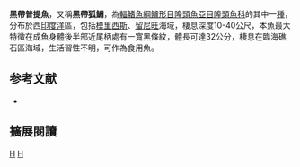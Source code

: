 {{Speciesbox 
| taxon = Bodianus macrourus
| status = LC
| status_system = IUCN3.1
| authority = [[Lacepède|Lacepède]], 1801
| synonyms = *''Labrus macrourus''<br /><small>Lacepède, 1801</small>
*''Labrus hirsutus''<br /><small>Lacepède, 1801</small> 
*''Bodianus hirsutus''<br /><small>Lacepède, 1801</small> 
*''Lepidaplois hirsutus''<br /><small>Lacepède, 1801</small> 
*''Crenilabrus croceus''<br /><small>Lesson, 1828</small>
*''Crenilabrus chabrolii''<br /><small>Lesson, 1831</small>
*''Labrus spilonotus''<br /><small>Bennett, 1836</small>
}}

'''黑帶普提魚'''，又稱'''黑帶狐鯛'''，為[[輻鰭魚綱|輻鰭魚綱]][[鱸形目|鱸形目]][[隆頭魚亞目|隆頭魚亞目]][[隆頭魚科|隆頭魚科]]的其中一[[種|種]]，分布於西[[印度洋|印度洋]]區，包括[[模里西斯|模里西斯]]、[[留尼旺|留尼旺]]海域，棲息深度10-40公尺，本魚最大特徵在成魚身體後半部近尾柄處有一寬黑條紋，體長可達32公分，棲息在臨海礁石區海域，生活習性不明，可作為食用魚。

==参考文献==
*{{FishBase_species|genus=Bodianus|species=macrourus|year=2013|month=6}}

== 擴展閱讀 ==
{{refbegin}}
{{wikispecies-inline|Bodianus macrourus|黑帶普提魚}}
{{refend}}
{{Taxonbar|from=Q2137238}}

[[Category:食用魚|H]]
[[Category:普提魚屬|H]]


{{鱸形目小作品}}